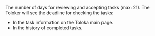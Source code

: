 The number of days for reviewing and accepting tasks (max: 21). The Toloker will see the deadline for checking the tasks:

- In the task information on the Toloka main page.
- In the history of completed tasks.
